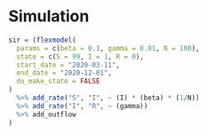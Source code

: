 # Simulation

```r
sir = (flexmodel(
  params = c(beta = 0.1, gamma = 0.01, N = 100),
  state = c(S = 99, I = 1, R = 0),
  start_date = "2020-03-11",
  end_date = "2020-12-01",
  do_make_state = FALSE
)
  %>% add_rate("S", "I", ~ (I) * (beta) * (1/N))
  %>% add_rate("I", "R", ~ (gamma))
  %>% add_outflow
)
```


